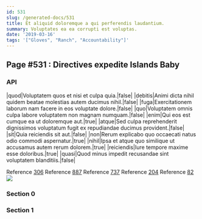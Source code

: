 ```yaml
---
id: 531
slug: /generated-docs/531
title: Et aliquid doloremque a qui perferendis laudantium.
summary: Voluptates ea ea corrupti est voluptas.
date: '2019-03-16'
tags: '["Gloves", "Ranch", "Accountability"]'
---
```


## Page #531 : Directives expedite Islands Baby
### API

|quod|Voluptatem quos et nisi et culpa quia.|false|
|debitis|Animi dicta nihil quidem beatae molestias autem ducimus nihil.|false|
|fuga|Exercitationem laborum nam facere in eos voluptate dolore.|false|
|quo|Voluptatem omnis culpa labore voluptatem non magnam numquam.|false|
|enim|Qui eos est cumque ea ut doloremque aut.|true|
|atque|Sed culpa reprehenderit dignissimos voluptatum fugit ex repudiandae ducimus provident.|false|
|sit|Quia reiciendis sit aut.|false|
|non|Rerum explicabo quo occaecati natus odio commodi aspernatur.|true|
|nihil|Ipsa et atque quo similique ut accusamus autem rerum dolorem.|true|
|reiciendis|Iure tempore maxime esse doloribus.|true|
|quasi|Quod minus impedit recusandae sint voluptatem blanditiis.|false|

Reference [306](/generated-docs/306)
Reference [887](/generated-docs/887)
Reference [737](/generated-docs/737)
Reference [204](/generated-docs/204)
Reference [82](/generated-docs/82)
![](/assets/cats-3.jpg)

### Section 0

### Section 1

